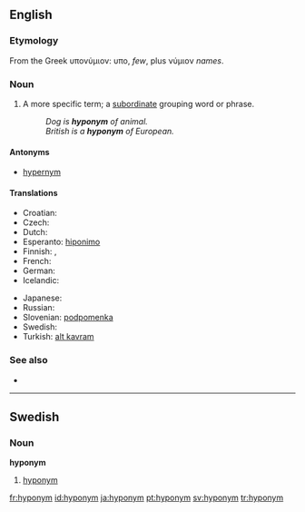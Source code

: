 ==English==

===Etymology===
From the Greek υπονύμιον: υπο, ''few'', plus νύμιον ''names''.

===Noun===
{{en-noun}}

# A more specific term; a [[subordinate]] grouping word or phrase.
#: ''Dog is '''hyponym''' of animal.''
#: ''British is a '''hyponym''' of European.''

====Antonyms====
*[[hypernym]]

====Translations====
{{trans-top|more specific word}}
* Croatian: {{t-|hr|hiponim|m}}
* Czech: {{t+|cs|hyponymum|n}}
* Dutch: {{t+|nl|hyponiem|n}}
* Esperanto: [[hiponimo]]
* Finnish: {{t+|fi|alakäsite}}, {{t+|fi|hyponyymi}}
* French: {{t+|fr|hyponyme|m}}
* German: {{t+|de|Unterbegriff}}
* Icelandic: {{t+|is|undirheiti|n}}
{{trans-mid}}
* Japanese: {{t|ja|下位語|tr=kai-go|sc=Jpan}}
* Russian: {{t+|ru|гипоним|m|tr=gipónim|sc=Cyrl}}
* Slovenian: [[podpomenka]] {{f}}
* Swedish: {{t+|sv|hyponym|c}}
* Turkish: [[alt kavram]] {{m}}
{{trans-bottom}}

===See also===
* {{pedialite}}

----

==Swedish==
===Noun===
{{sv-noun-reg-er}}
'''hyponym''' {{c}}

# [[#English|hyponym]]

[[fr:hyponym]]
[[id:hyponym]]
[[ja:hyponym]]
[[pt:hyponym]]
[[sv:hyponym]]
[[tr:hyponym]]